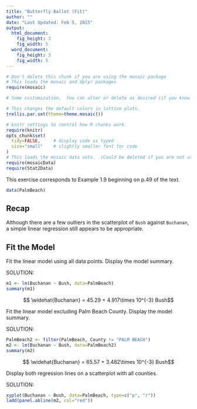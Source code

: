 ```yaml
---
title: "Butterfly Ballot (Fit)"
author: ""
date: "Last Updated: Feb 5, 2015"
output: 
  html_document:
    fig_height: 3
    fig_width: 5
  word_document:
    fig_height: 3
    fig_width: 5
---
```



```r
# Don't delete this chunk if you are using the mosaic package
# This loads the mosaic and dplyr packages
require(mosaic)
```

```r
# Some customization.  You can alter or delete as desired (if you know what you are doing).

# This changes the default colors in lattice plots.
trellis.par.set(theme=theme.mosaic())  

# knitr settings to control how R chunks work.
require(knitr)
opts_chunk$set(
  tidy=FALSE,     # display code as typed
  size="small"    # slightly smaller font for code
)
# This loads the mosaic data sets.  (Could be deleted if you are not using them.)
require(mosaicData)    
require(Stat2Data)
```

This exercise corresponds to Example 1.9 beginning on p.49 of the text.

```r
data(PalmBeach)
```

## Recap

Although there are a few outliers in the scatterplot of `Bush` against `Buchanan`, a simple linear regression still appears to be appropriate. 

## Fit the Model

Fit the linear model using all data points. Display the model summary.

SOLUTION:

```r
m1 <- lm(Buchanan ~ Bush, data=PalmBeach)
summary(m1)
```

$$ \widehat{Buchanan} = 45.29 + 4.917\times 10^{-3} Bush$$

Fit the linear model excluding Palm Beach County. Display the model summary.

SOLUTION:

```r
PalmBeach2 <- filter(PalmBeach, County != "PALM BEACH")
m2 <- lm(Buchanan ~ Bush, data=PalmBeach2)
summary(m2)
```

$$ \widehat{Buchanan} = 65.57 + 3.482\times 10^{-3} Bush$$

Display both regression lines on a scatterplot with all counties. 

SOLUTION:

```r
xyplot(Buchanan ~ Bush, data=PalmBeach, type=c("p", "r"))
ladd(panel.abline(m2, col="red"))
```

